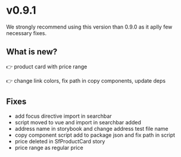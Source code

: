 
<Meta title="Releases/v0.9.1" />

# v0.9.1

We strongly recommend using this version than 0.9.0 as it aplly few necessary fixes.

## What is new?

👉 product card with price range

👉 change link colors, fix path in copy components, update deps

## Fixes

- add focus directive import in searchbar
- script moved to vue and import in searchbar added
- address name in storybook and change address test file name
- copy component script add to package json and fix path in script
- price deleted in SfProductCard story 
- price range as regular price 


